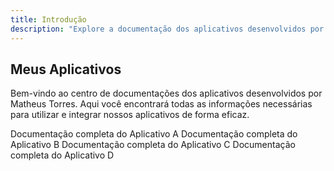 ```yaml
---
title: Introdução
description: "Explore a documentação dos aplicativos desenvolvidos por Matheus Torres"
---
```


## Meus Aplicativos

Bem-vindo ao centro de documentações dos aplicativos desenvolvidos por Matheus Torres. Aqui você encontrará todas as informações necessárias para utilizar e integrar nossos aplicativos de forma eficaz.

<CardGroup cols={2}>
  <Card
    title="Aplicativo A"
    icon="mobile"
    href="/docs/aplicativo-a"
  >
    Documentação completa do Aplicativo A
  </Card>
  <Card
    title="Aplicativo B"
    icon="laptop"
    href="/docs/aplicativo-b"
  >
    Documentação completa do Aplicativo B
  </Card>
  <Card
    title="Aplicativo C"
    icon="desktop"
    href="/docs/aplicativo-c"
  >
    Documentação completa do Aplicativo C
  </Card>
  <Card
    title="Aplicativo D"
    icon="tablet"
    href="/docs/aplicativo-d"
  >
    Documentação completa do Aplicativo D
  </Card>
</CardGroup>